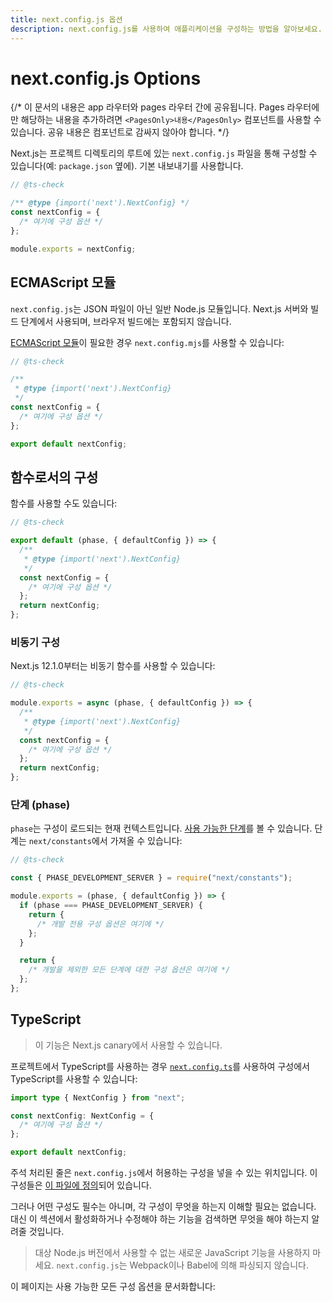 ```yaml
---
title: next.config.js 옵션
description: next.config.js를 사용하여 애플리케이션을 구성하는 방법을 알아보세요.
---
```


# next.config.js Options

{/* 이 문서의 내용은 app 라우터와 pages 라우터 간에 공유됩니다. Pages 라우터에만 해당하는 내용을 추가하려면 `<PagesOnly>내용</PagesOnly>` 컴포넌트를 사용할 수 있습니다. 공유 내용은 컴포넌트로 감싸지 않아야 합니다. */}

Next.js는 프로젝트 디렉토리의 루트에 있는 `next.config.js` 파일을 통해 구성할 수 있습니다(예: `package.json` 옆에). 기본 내보내기를 사용합니다.

```js filename="next.config.js"
// @ts-check

/** @type {import('next').NextConfig} */
const nextConfig = {
  /* 여기에 구성 옵션 */
};

module.exports = nextConfig;
```

## ECMAScript 모듈

`next.config.js`는 JSON 파일이 아닌 일반 Node.js 모듈입니다. Next.js 서버와 빌드 단계에서 사용되며, 브라우저 빌드에는 포함되지 않습니다.

[ECMAScript 모듈](https://nodejs.org/api/esm.html)이 필요한 경우 `next.config.mjs`를 사용할 수 있습니다:

```js filename="next.config.mjs"
// @ts-check

/**
 * @type {import('next').NextConfig}
 */
const nextConfig = {
  /* 여기에 구성 옵션 */
};

export default nextConfig;
```

## 함수로서의 구성

함수를 사용할 수도 있습니다:

```js filename="next.config.mjs"
// @ts-check

export default (phase, { defaultConfig }) => {
  /**
   * @type {import('next').NextConfig}
   */
  const nextConfig = {
    /* 여기에 구성 옵션 */
  };
  return nextConfig;
};
```

### 비동기 구성

Next.js 12.1.0부터는 비동기 함수를 사용할 수 있습니다:

```js filename="next.config.js"
// @ts-check

module.exports = async (phase, { defaultConfig }) => {
  /**
   * @type {import('next').NextConfig}
   */
  const nextConfig = {
    /* 여기에 구성 옵션 */
  };
  return nextConfig;
};
```

### 단계 (phase)

`phase`는 구성이 로드되는 현재 컨텍스트입니다. [사용 가능한 단계](https://github.com/vercel/next.js/blob/5e6b008b561caf2710ab7be63320a3d549474a5b/packages/next/shared/lib/constants.ts#L19-L23)를 볼 수 있습니다. 단계는 `next/constants`에서 가져올 수 있습니다:

```js filename="next.config.js"
// @ts-check

const { PHASE_DEVELOPMENT_SERVER } = require("next/constants");

module.exports = (phase, { defaultConfig }) => {
  if (phase === PHASE_DEVELOPMENT_SERVER) {
    return {
      /* 개발 전용 구성 옵션은 여기에 */
    };
  }

  return {
    /* 개발을 제외한 모든 단계에 대한 구성 옵션은 여기에 */
  };
};
```

## TypeScript

> 이 기능은 Next.js canary에서 사용할 수 있습니다.

프로젝트에서 TypeScript를 사용하는 경우 [`next.config.ts`](/docs/app/building-your-application/configuring/typescript#type-checking-nextconfigts)를 사용하여 구성에서 TypeScript를 사용할 수 있습니다:

```ts filename="next.config.ts"
import type { NextConfig } from "next";

const nextConfig: NextConfig = {
  /* 여기에 구성 옵션 */
};

export default nextConfig;
```

주석 처리된 줄은 `next.config.js`에서 허용하는 구성을 넣을 수 있는 위치입니다. 이 구성들은 [이 파일에 정의](https://github.com/vercel/next.js/blob/canary/packages/next/src/server/config-shared.ts)되어 있습니다.

그러나 어떤 구성도 필수는 아니며, 각 구성이 무엇을 하는지 이해할 필요는 없습니다. 대신 이 섹션에서 활성화하거나 수정해야 하는 기능을 검색하면 무엇을 해야 하는지 알려줄 것입니다.

> 대상 Node.js 버전에서 사용할 수 없는 새로운 JavaScript 기능을 사용하지 마세요. `next.config.js`는 Webpack이나 Babel에 의해 파싱되지 않습니다.

이 페이지는 사용 가능한 모든 구성 옵션을 문서화합니다:

